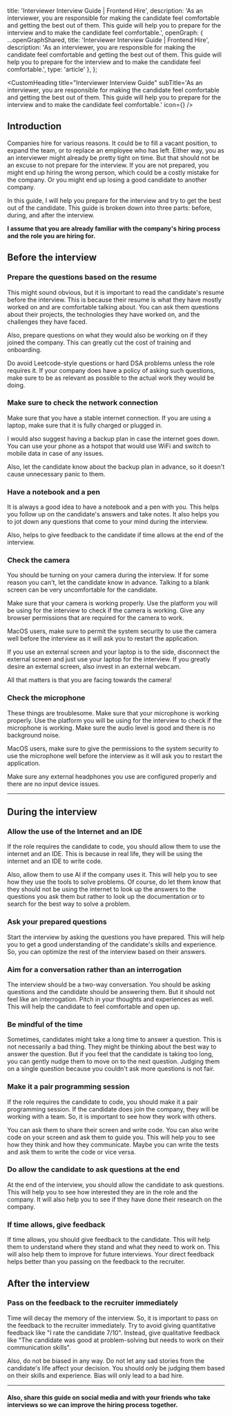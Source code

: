 
  title: 'Interviewer Interview Guide | Frontend Hire',
  description: 'As an interviewer, you are responsible for making the candidate feel comfortable and getting the best out of them. This guide will help you to prepare for the interview and to make the candidate feel comfortable.',
  openGraph: {
    ...openGraphShared,
    title: 'Interviewer Interview Guide | Frontend Hire',
    description: 'As an interviewer, you are responsible for making the candidate feel comfortable and getting the best out of them. This guide will help you to prepare for the interview and to make the candidate feel comfortable.',
    type: 'article'
  },
};

<MdxImage priority placeholder='blur' src={coverPhoto} alt='' />

<CustomHeading 
  title="Interviewer Interview Guide"
  subTitle='As an interviewer, you are responsible for making the candidate feel comfortable and getting the best out of them. This guide will help you to prepare for the interview and to make the candidate feel comfortable.'
  icon={<UserCogIcon size={60}/>}
/>

<AuthorCard
  name="Hruthik Reddy"
  linkedIn="https://www.linkedin.com/in/yarala-hruthik-reddy/"
  twitter="https://twitter.com/thisisyhr"
  website="https://www.iamyhr.com/"
  github="https://github.com/yaralahruthik"
  image={authorImg}
  lastUpdated="10th Mar 2024"
 />

## Introduction

Companies hire for various reasons. It could be to fill a vacant position, to expand the team, or to replace an employee who has left. Either way, you as an interviewer might already be pretty tight on time. But that should not be an excuse to not prepare for the interview. If you are not prepared, you might end up hiring the wrong person, which could be a costly mistake for the company. Or you might end up losing a good candidate to another company.

In this guide, I will help you prepare for the interview and try to get the best out of the candidate. This guide is broken down into three parts: before, during, and after the interview.

**I assume that you are already familiar with the company's hiring process and the role you are hiring for.**

## Before the interview

### Prepare the questions based on the resume

This might sound obvious, but it is important to read the candidate's resume before the interview. This is because <SpecialText>their resume is what they have mostly worked on and are comfortable talking about.</SpecialText> You can ask them questions about their projects, the technologies they have worked on, and the challenges they have faced.

Also, prepare questions on what they would also be working on if they joined the company. This can greatly cut the cost of training and onboarding.

Do avoid Leetcode-style questions or hard DSA problems unless the role requires it. If your company does have a policy of asking such questions, make sure to be as relevant as possible to the actual work they would be doing.

### Make sure to check the network connection

Make sure that you have a stable internet connection. If you are using a laptop, make sure that it is fully charged or plugged in. 

I would also suggest having a backup plan in case the internet goes down. You can use <SpecialText>your phone as a hotspot that would use WiFi and switch to mobile data in case of any issues</SpecialText>.

Also, let the candidate know about the backup plan in advance, so it doesn't cause unnecessary panic to them.

### Have a notebook and a pen

It is always a good idea to have a notebook and a pen with you. This helps you <SpecialText>follow up on the candidate's answers</SpecialText> and take notes. It also helps you to jot down any questions that come to your mind during the interview.

Also, helps to give feedback to the candidate if time allows at the end of the interview.

### Check the camera

You should be turning on your camera during the interview. If for some reason you can't, let the candidate know in advance. Talking to a blank screen can be very uncomfortable for the candidate.

Make sure that your camera is working properly. Use the platform you will be using for the interview to check if the camera is working. Give any browser permissions that are required for the camera to work. 

MacOS users, make sure to permit the system security to use the camera well before the interview as it will ask you to restart the application.

If you use an external screen and your laptop is to the side, disconnect the external screen and just use your laptop for the interview. If you greatly desire an external screen, also invest in an external webcam.

<SpecialText>All that matters is that you are facing towards the camera!</SpecialText>

### Check the microphone

These things are troublesome. Make sure that your microphone is working properly. Use the platform you will be using for the interview to check if the microphone is working. Make sure the audio level is good and there is no background noise. 

MacOS users, make sure to give the permissions to the system security to use the microphone well before the interview as it will ask you to restart the application.

Make sure any external headphones you use are configured properly and there are no input device issues.

---

## During the interview

### Allow the use of the Internet and an IDE

If the role requires the candidate to code, you should allow them to use the internet and an IDE. This is because <SpecialText>in real life, they will be using the internet and an IDE to write code.</SpecialText>

<SpecialText>Also, allow them to use AI if the company uses it.</SpecialText> This will help you to see how they use the tools to solve problems. Of course, do let them know that they should not be using the internet to look up the answers to the questions you ask them but rather to look up the documentation or to search for the best way to solve a problem.

### Ask your prepared questions

Start the interview by asking the questions you have prepared. This will help you to get a good understanding of the candidate's skills and experience. So, you can <SpecialText>optimize the rest of the interview based on their answers.</SpecialText>

### Aim for a conversation rather than an interrogation

The interview should be a two-way conversation. You should be asking questions and the candidate should be answering them. But it should not feel like an interrogation. <SpecialText>Pitch in your thoughts and experiences as well.</SpecialText> This will help the candidate to feel comfortable and open up.

### Be mindful of the time

Sometimes, candidates might take a long time to answer a question. This is not necessarily a bad thing. They might be thinking about the best way to answer the question. But if you feel that the candidate is taking too long, you can gently nudge them to move on to the next question. <SpecialText>Judging them on a single question because you couldn't ask more questions is not fair.</SpecialText>

### Make it a pair programming session

<SpecialText>If the role requires the candidate to code, you should make it a pair programming session.</SpecialText> If the candidate does join the company, they will be working with a team. So, it is important to see how they work with others.

You can ask them to share their screen and write code. You can also write code on your screen and ask them to guide you. This will help you to see how they think and how they communicate. Maybe you can write the tests and ask them to write the code or vice versa.

### Do allow the candidate to ask questions at the end

At the end of the interview, you should allow the candidate to ask questions. This will help you to see how interested they are in the role and the company. It will also help you to see if they have done their research on the company.

### If time allows, give feedback

If time allows, you should give feedback to the candidate. This will help them to understand where they stand and what they need to work on. This will also help them to improve for future interviews. <SpecialText>Your direct feedback helps better than you passing on the feedback to the recruiter.</SpecialText>

## After the interview

### Pass on the feedback to the recruiter immediately 

<SpecialText>Time will decay the memory of the interview.</SpecialText> So, it is important to pass on the feedback to the recruiter immediately. Try to avoid giving quantitative feedback like "I rate the candidate 7/10". Instead, give qualitative feedback like "The candidate was good at problem-solving but needs to work on their communication skills".

<SpecialText>Also, do not be biased in any way.</SpecialText> Do not let any sad stories from the candidate's life affect your decision. You should only be judging them based on their skills and experience. Bias will only lead to a bad hire.

---

#### Also, share this guide on social media and with your friends who take interviews so we can improve the hiring process together.

<ShareLinks link='https://www.frontendhire.com/guides/interviews/interviewer' />